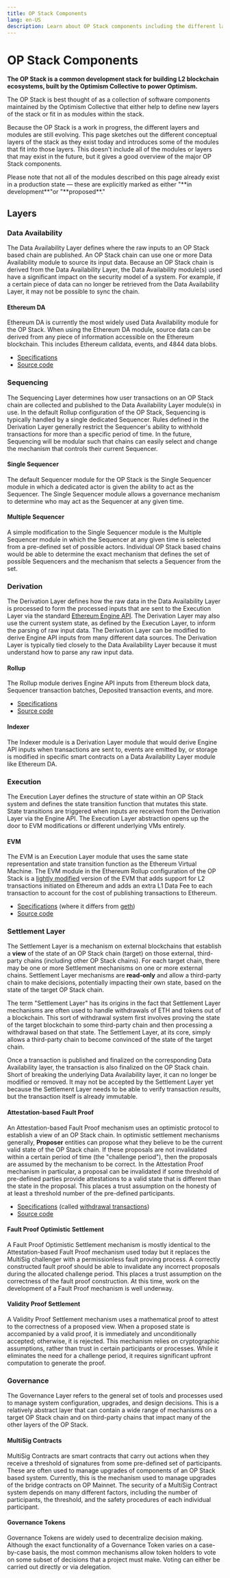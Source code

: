 ```yaml
---
title: OP Stack Components
lang: en-US
description: Learn about OP Stack components including the different layers and modules available for development.
---
```



# OP Stack Components

**The OP Stack is a common development stack for building L2 blockchain ecosystems, built by the Optimism Collective to power Optimism.**

The OP Stack is best thought of as a collection of software components maintained by the Optimism Collective that either help to define new layers of the stack or fit in as modules within the stack.

Because the OP Stack is a work in progress, the different layers and modules are still evolving.
This page sketches out the different conceptual layers of the stack as they exist today and introduces some of the modules that fit into those layers.
This doesn't include all of the modules or layers that may exist in the future, but it gives a good overview of the major OP Stack components.

<Callout type="warning">
  Please note that not all of the modules described on this page already exist in a production state — these are explicitly marked as either "**in development**"or "**proposed**."
</Callout>

## Layers

### Data Availability

The Data Availability Layer defines where the raw inputs to an OP Stack based chain are published. An OP Stack chain can use one or more Data Availability module to source its input data. Because an OP Stack chain is derived from the Data Availability Layer, the Data Availability module(s) used have a significant impact on the security model of a system. For example, if a certain piece of data can no longer be retrieved from the Data Availability Layer, it may not be possible to sync the chain.

#### Ethereum DA

Ethereum DA is currently the most widely used Data Availability module for the OP Stack. When using the Ethereum DA module, source data can be derived from any piece of information accessible on the Ethereum blockchain. This includes Ethereum calldata, events, and 4844 data blobs.

*   [Specifications](https://specs.optimism.io/protocol/derivation.html#batch-submission-wire-format)
*   [Source code](https://github.com/ethereum-optimism/optimism/tree/v1.1.4/op-batcher)

### Sequencing

The Sequencing Layer determines how user transactions on an OP Stack chain are collected and published to the Data Availability Layer module(s) in use. In the default Rollup configuration of the OP Stack, Sequencing is typically handled by a single dedicated Sequencer. Rules defined in the Derivation Layer generally restrict the Sequencer's ability to withhold transactions for more than a specific period of time. In the future, Sequencing will be modular such that chains can easily select and change the mechanism that controls their current Sequencer.

#### Single Sequencer

The default Sequencer module for the OP Stack is the Single Sequencer module in which a dedicated actor is given the ability to act as the Sequencer. The Single Sequencer module allows a governance mechanism to determine who may act as the Sequencer at any given time.

#### Multiple Sequencer

A simple modification to the Single Sequencer module is the Multiple Sequencer module in which the Sequencer at any given time is selected from a pre-defined set of possible actors. Individual OP Stack based chains would be able to determine the exact mechanism that defines the set of possible Sequencers and the mechanism that selects a Sequencer from the set.

### Derivation

The Derivation Layer defines how the raw data in the Data Availability Layer is processed to form the processed inputs that are sent to the Execution Layer via the standard [Ethereum Engine API](https://github.com/ethereum/execution-apis/blob/94164851c1630ff0a9c31d8d7d3d4fb886e196c0/src/engine/README.md). The Derivation Layer may also use the current system state, as defined by the Execution Layer, to inform the parsing of raw input data. The Derivation Layer can be modified to derive Engine API inputs from many different data sources. The Derivation Layer is typically tied closely to the Data Availability Layer because it must understand how to parse any raw input data.

#### Rollup

The Rollup module derives Engine API inputs from Ethereum block data, Sequencer transaction batches, Deposited transaction events, and more.

*   [Specifications](https://specs.optimism.io/protocol/derivation.html#l2-chain-derivation-pipeline)
*   [Source code](https://github.com/ethereum-optimism/optimism/tree/v1.1.4/op-node)

#### Indexer

The Indexer module is a Derivation Layer module that would derive Engine API inputs when transactions are sent to, events are emitted by, or storage is modified in specific smart contracts on a Data Availability Layer module like Ethereum DA.

### Execution

The Execution Layer defines the structure of state within an OP Stack system and defines the state transition function that mutates this state. State transitions are triggered when inputs are received from the Derivation Layer via the Engine API. The Execution Layer abstraction opens up the door to EVM modifications or different underlying VMs entirely.

#### EVM

The EVM is an Execution Layer module that uses the same state representation and state transition function as the Ethereum Virtual Machine. The EVM module in the Ethereum Rollup configuration of the OP Stack is a [lightly modified](https://op-geth.optimism.io/) version of the EVM that adds support for L2 transactions initiated on Ethereum and adds an extra L1 Data Fee to each transaction to account for the cost of publishing transactions to Ethereum.

*   [Specifications](https://specs.optimism.io/protocol/exec-engine.html) (where it differs from [geth](https://geth.ethereum.org/))
*   [Source code](https://github.com/ethereum-optimism/op-geth/tree/09ade3df6d1d3a4f8f308553825348be132bc960)

### Settlement Layer

The Settlement Layer is a mechanism on external blockchains that establish a **view** of the state of an OP Stack chain (target) on those external, third-party chains (including other OP Stack chains). For each target chain, there may be one or more Settlement mechanisms on one or more external chains. Settlement Layer mechanisms are **read-only** and allow a third-party chain to make decisions, potentially impacting their own state, based on the state of the target OP Stack chain.

The term "Settlement Layer" has its origins in the fact that Settlement Layer mechanisms are often used to handle withdrawals of ETH and tokens out of a blockchain. This sort of withdrawal system first involves proving the state of the target blockchain to some third-party chain and then processing a withdrawal based on that state. The Settlement Layer, at its core, simply allows a third-party chain to become convinced of the state of the target chain.

Once a transaction is published and finalized on the corresponding Data Availability layer, the transaction is also finalized on the OP Stack chain. Short of breaking the underlying Data Availability layer, it can no longer be modified or removed. It may not be accepted by the Settlement Layer yet because the Settlement Layer needs to be able to verify transaction *results*, but the transaction itself is already immutable.

#### Attestation-based Fault Proof

An Attestation-based Fault Proof mechanism uses an optimistic protocol to establish a view of an OP Stack chain. In optimistic settlement mechanisms generally, **Proposer** entities can propose what they believe to be the current valid state of the OP Stack chain. If these proposals are not invalidated within a certain period of time (the "challenge period"), then the proposals are assumed by the mechanism to be correct. In the Attestation Proof mechanism in particular, a proposal can be invalidated if some threshold of pre-defined parties provide attestations to a valid state that is different than the state in the proposal. This places a trust assumption on the honesty of at least a threshold number of the pre-defined participants.

*   [Specifications](https://specs.optimism.io/protocol/withdrawals.html) (called [withdrawal transactions](/builders/app-developers/bridging/messaging))
*   [Source code](https://github.com/ethereum-optimism/optimism/tree/v1.1.4/packages/contracts-bedrock/src)

#### Fault Proof Optimistic Settlement

A Fault Proof Optimistic Settlement mechanism is mostly identical to the Attestation-based Fault Proof mechanism used today but it replaces the MultiSig challenger with a permissionless fault proving process. A correctly constructed fault proof should be able to invalidate any incorrect proposals during the allocated challenge period. This places a trust assumption on the correctness of the fault proof construction. At this time, work on the development of a Fault Proof  mechanism is well underway.

#### Validity Proof Settlement 

A Validity Proof Settlement mechanism uses a mathematical proof to attest to the correctness of a proposed view. When a proposed state is accompanied by a valid proof, it is immediately and unconditionally accepted; otherwise, it is rejected. This mechanism relies on cryptographic assumptions, rather than trust in certain participants or processes. While it eliminates the need for a challenge period, it requires significant upfront computation to generate the proof.

### Governance

The Governance Layer refers to the general set of tools and processes used to manage system configuration, upgrades, and design decisions. This is a relatively abstract layer that can contain a wide range of mechanisms on a target OP Stack chain and on third-party chains that impact many of the other layers of the OP Stack.

#### MultiSig Contracts

MultiSig Contracts are smart contracts that carry out actions when they receive a threshold of signatures from some pre-defined set of participants. These are often used to manage upgrades of components of an OP Stack based system. Currently, this is the mechanism used to manage upgrades of the bridge contracts on OP Mainnet. The security of a MultiSig Contract system depends on many different factors, including the number of participants, the threshold, and the safety procedures of each individual participant.

#### Governance Tokens

Governance Tokens are widely used to decentralize decision making. Although the exact functionality of a Governance Token varies on a case-by-case basis, the most common mechanisms allow token holders to vote on some subset of decisions that a project must make. Voting can either be carried out directly or via delegation.
